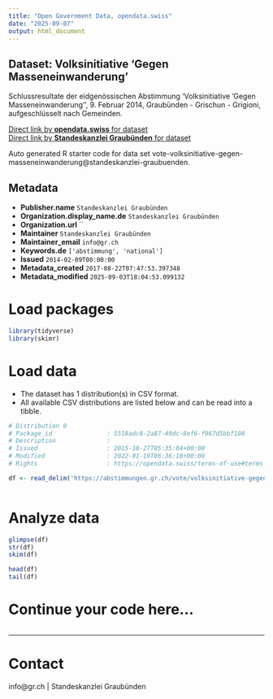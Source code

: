 ```yaml
---
title: "Open Government Data, opendata.swiss"
date: "2025-09-07"
output: html_document
---
```


## Dataset: Volksinitiative 'Gegen Masseneinwanderung'

Schlussresultate der eidgenössischen Abstimmung 'Volksinitiative 'Gegen Masseneinwanderung'', 9. Februar 2014, Graubünden - Grischun - Grigioni, aufgeschlüsselt nach Gemeinden.

[Direct link by **opendata.swiss** for dataset](https://opendata.swiss/de/dataset/volksinitiative-gegen-masseneinwanderung)<br>
[Direct link by **Standeskanzlei Graubünden** for dataset](https://abstimmungen.gr.ch/vote/volksinitiative-gegen-masseneinwanderung/data)

Auto generated R starter code for data set vote-volksinitiative-gegen-masseneinwanderung@standeskanzlei-graubuenden.

## Metadata

- **Publisher.name** `Standeskanzlei Graubünden`
- **Organization.display_name.de** `Standeskanzlei Graubünden`
- **Organization.url** ``
- **Maintainer** `Standeskanzlei Graubünden`
- **Maintainer_email** `info@gr.ch`
- **Keywords.de** `['abstimmung', 'national']`
- **Issued** `2014-02-09T00:00:00`
- **Metadata_created** `2017-08-22T07:47:53.397348`
- **Metadata_modified** `2025-09-03T18:04:53.099132`


# Load packages

```r

library(tidyverse)
library(skimr)

```

# Load data

-   The dataset has 1 distribution(s) in CSV format.
-   All available CSV distributions are listed below and can be read into a tibble.

```r

# Distribution 0
# Package_id               : 5518adc8-2a87-49dc-8ef6-f967d5bbf108
# Description              : 
# Issued                   : 2015-10-27T05:35:04+00:00
# Modified                 : 2022-01-19T06:36:18+00:00
# Rights                   : https://opendata.swiss/terms-of-use#terms_by

df <- read_delim('https://abstimmungen.gr.ch/vote/volksinitiative-gegen-masseneinwanderung/data-csv')



```

# Analyze data

```r

glimpse(df)
str(df)
skim(df)

head(df)
tail(df)

```

# Continue your code here...

```r

```

------------------------------------------------------------------------

# Contact

info@gr.ch | Standeskanzlei Graubünden

